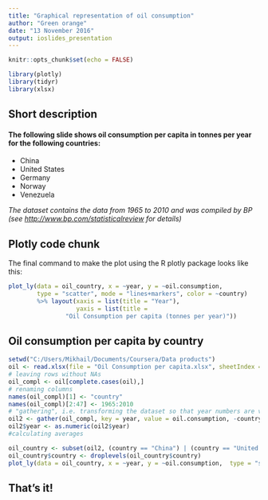 ```yaml
---
title: "Graphical representation of oil consumption"
author: "Green orange"
date: "13 November 2016"
output: ioslides_presentation
---
```


```r
knitr::opts_chunk$set(echo = FALSE)
```

```r
library(plotly)
library(tidyr)
library(xlsx)

```


## Short description
#### The following slide shows oil consumption per capita in tonnes per year for the following countries:


- China
- United States
- Germany
- Norway
- Venezuela

*The dataset contains the data from 1965 to 2010 and was compiled by BP (see [http://www.bp.com/statisticalreview](http://www.bp.com/statisticalreview) for details)*

## Plotly code chunk

The final command to make the plot using the R plotly package looks like this:
```r
plot_ly(data = oil_country, x = ~year, y = ~oil.consumption,
        type = "scatter", mode = "lines+markers", color = ~country)
        %>% layout(xaxis = list(title = "Year"), 
                   yaxis = list(title = 
                "Oil Consumption per capita (tonnes per year)"))
```

## Oil consumption per capita by country

```r
setwd("C:/Users/Mikhail/Documents/Coursera/Data products")
oil <- read.xlsx(file = "Oil Consumption per capita.xlsx", sheetIndex = 1)
# leaving rows without NAs
oil_compl <- oil[complete.cases(oil),]
# renaming columns
names(oil_compl)[1] <- "country"
names(oil_compl)[2:47] <- 1965:2010
# "gathering", i.e. transforming the dataset so that year numbers are values in the year column
oil2 <- gather(oil_compl, key = year, value = oil.consumption, -country) 
oil2$year <- as.numeric(oil2$year)
#calculating averages

oil_country <- subset(oil2, (country == "China") | (country == "United States") | (country == "Germany") | (country == "Norway") | (country == "Venezuela"))
oil_country$country <- droplevels(oil_country$country)
plot_ly(data = oil_country, x = ~year, y = ~oil.consumption,  type = "scatter", mode = "lines+markers", color = ~country) %>% layout(xaxis = list(title = "Year"), yaxis = list(title = "Oil Consumption per capita (tonnes per year)"))
```

## That's it!
